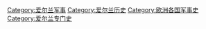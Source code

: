 [[Category:爱尔兰军事|Category:爱尔兰军事]]
[[Category:爱尔兰历史|Category:爱尔兰历史]]
[[Category:欧洲各国军事史|Category:欧洲各国军事史]]
[[Category:爱尔兰专门史|Category:爱尔兰专门史]]
